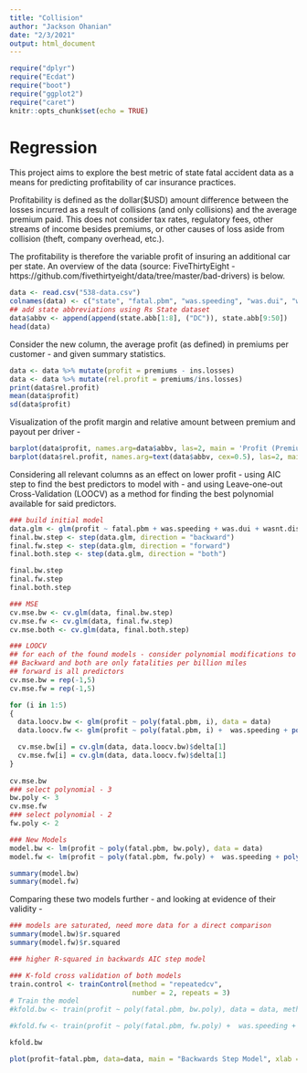 ```yaml
---
title: "Collision"
author: "Jackson Ohanian"
date: "2/3/2021"
output: html_document
---
```


```r
require("dplyr")
require("Ecdat")
require("boot")
require("ggplot2")
require("caret")
knitr::opts_chunk$set(echo = TRUE)
```

# Regression

This project aims to explore the best metric of state fatal accident data as a means for predicting profitability of car insurance practices. 

Profitability is defined as the dollar($USD) amount difference between the losses incurred as a result of collisions (and only collisions) and the average premium paid. This does not consider tax rates, regulatory fees, other streams of income besides premiums, or other causes of loss aside from collision (theft, company overhead, etc.). 

The profitability is therefore the variable profit of insuring an additional car per state. An overview of the data (source: FiveThirtyEight - https://github.com/fivethirtyeight/data/tree/master/bad-drivers) is below. 

```r
data <- read.csv("538-data.csv")
colnames(data) <- c("state", "fatal.pbm", "was.speeding", "was.dui", "wasnt.distract", "no.prev", "premiums", "ins.losses")
## add state abbreviations using Rs State dataset
data$abbv <- append(append(state.abb[1:8], ("DC")), state.abb[9:50])
head(data)
```

Consider the new column, the average profit (as defined) in premiums per customer - and given summary statistics. 

```r
data <- data %>% mutate(profit = premiums - ins.losses)
data <- data %>% mutate(rel.profit = premiums/ins.losses)
print(data$rel.profit)
mean(data$profit)
sd(data$profit)
```

Visualization of the profit margin and relative amount between premium and payout per driver - 

```r

barplot(data$profit, names.arg=data$abbv, las=2, main = 'Profit (Premium - Cost) ($)')
barplot(data$rel.profit, names.arg=text(data$abbv, cex=0.5), las=2, main = 'Relative Gain (Premium / Cost) ($)', cex.arg=0.1)

```

Considering all relevant columns as an effect on lower profit - using AIC step to find the best predictors to model with - and using Leave-one-out Cross-Validation (LOOCV) as a method for finding the best polynomial available for said predictors.

```r
### build initial model
data.glm <- glm(profit ~ fatal.pbm + was.speeding + was.dui + wasnt.distract + no.prev, data = data)
final.bw.step <- step(data.glm, direction = "backward")
final.fw.step <- step(data.glm, direction = "forward")
final.both.step <- step(data.glm, direction = "both")

final.bw.step
final.fw.step
final.both.step

### MSE
cv.mse.bw <- cv.glm(data, final.bw.step)
cv.mse.fw <- cv.glm(data, final.fw.step)
cv.mse.both <- cv.glm(data, final.both.step)

### LOOCV
## for each of the found models - consider polynomial modifications to each of the AIC step models
## Backward and both are only fatalities per billion miles
## forward is all predictors
cv.mse.bw = rep(-1,5) 
cv.mse.fw = rep(-1,5) 

for (i in 1:5) 
{ 
  data.loocv.bw <- glm(profit ~ poly(fatal.pbm, i), data = data)
  data.loocv.fw <- glm(profit ~ poly(fatal.pbm, i) +  was.speeding + poly(was.dui, i) + wasnt.distract + no.prev, data = data)

  cv.mse.bw[i] = cv.glm(data, data.loocv.bw)$delta[1] 
  cv.mse.fw[i] = cv.glm(data, data.loocv.fw)$delta[1] 
} 
  
cv.mse.bw
### select polynomial - 3
bw.poly <- 3
cv.mse.fw
### select polynomial - 2
fw.poly <- 2

### New Models
model.bw <- lm(profit ~ poly(fatal.pbm, bw.poly), data = data)
model.fw <- lm(profit ~ poly(fatal.pbm, fw.poly) +  was.speeding + poly(was.dui, fw.poly) + wasnt.distract + no.prev, data = data)

summary(model.bw)
summary(model.fw)
```

Comparing these two models further - and looking at evidence of their validity - 

```r
### models are saturated, need more data for a direct comparison
summary(model.bw)$r.squared
summary(model.fw)$r.squared

### higher R-squared in backwards AIC step model

### K-fold cross validation of both models
train.control <- trainControl(method = "repeatedcv", 
                              number = 2, repeats = 3)
# Train the model
#kfold.bw <- train(profit ~ poly(fatal.pbm, bw.poly), data = data, method = "lm", trControl = train.control)

#kfold.fw <- train(profit ~ poly(fatal.pbm, fw.poly) +  was.speeding + poly(was.dui, fw.poly) + wasnt.distract + no.prev, data = data, method = "lm", trControl = train.control)

kfold.bw

plot(profit~fatal.pbm, data=data, main = "Backwards Step Model", xlab = "States Fatality PBM", ylab = "Profit ($)", col = "light blue", fg = "light blue", bg = "light blue", lty = 4, col.lab = "light blue", pch = 18); lines(x=seq(min(data$fatal.pbm), max(data$fatal.pbm), by=1), predict(model.bw, newdata = data.frame(fatal.pbm=seq(min(data$fatal.pbm), max(data$fatal.pbm), 1))), lty = 4)

```







